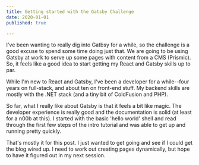 ```yaml
---
title: Getting started with the Gatsby Challenge
date: 2020-01-01
published: true

---
```


I've been wanting to really dig into Gatbsy for a while, so the challenge is a good excuse to spend some time doing just that. We are going to be using Gatsby at work to serve up some pages with content from a CMS (Prismic). So, it feels like a good idea to start getting my React and Gatsby skills up to par. 

While I'm new to React and Gatsby, I've been a developer for a while--four years on full-stack, and about ten on front-end stuff. My backend skills are mostly with the .NET stack  (and a tiny bit of ColdFusion and PHP).

So far, what I really like about Gatsby is that it feels a bit like magic. The developer experience is really good and the documentation is solid (at least for a n00b at this). I started with the basic 'hello world' shell and read through the first few steps of the intro tutorial and was able to get up and running pretty quickly.

That's mostly it for this post. I just wanted to get going and see if I could get the blog wired up. I need to work out creating pages dynamically, but hope to have it figured out in my next session.